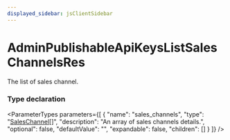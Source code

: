```yaml
---
displayed_sidebar: jsClientSidebar
---
```



# AdminPublishableApiKeysListSalesChannelsRes

The list of sales channel.

### Type declaration

<ParameterTypes parameters={[
  {
    "name": "sales_channels",
    "type": "[SalesChannel](../classes/internal.SalesChannel.mdx)[]",
    "description": "An array of sales channels details.",
    "optional": false,
    "defaultValue": "",
    "expandable": false,
    "children": []
  }
]} />
